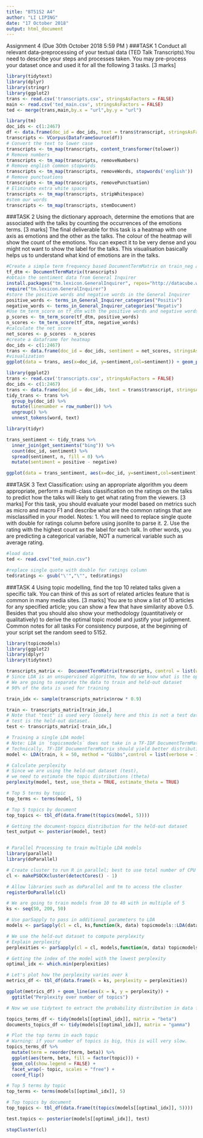 ```yaml
---
title: "BT5152 A4"
author: "LI LIPING"
date: "17 October 2018"
output: html_document
---
```

Assignment 4 (Due 30th October 2018 5:59 PM )
###TASK 1
Conduct all relevant data-preprocessing of your textual data (TED Talk Transcripts).You need to describe your steps and processes taken. You may pre-process your dataset once and used it for all the following 3 tasks. [3 marks]
```r
library(tidytext)
library(dplyr)
library(stringr)
library(ggplot2)
trans <- read.csv('transcripts.csv', stringsAsFactors = FALSE)
main <- read.csv('ted_main.csv', stringsAsFactors = FALSE)
ted <- merge(trans,main,by.x = "url",by.y = "url")

library(tm)
doc_ids <- c(1:2467)
df <- data.frame(doc_id = doc_ids, text = trans$transcript, stringsAsFactors = FALSE)
transcripts <- VCorpus(DataframeSource(df))
# Convert the text to lower case
transcripts <- tm_map(transcripts, content_transformer(tolower))
# Remove numbers
transcripts <- tm_map(transcripts, removeNumbers)
# Remove english common stopwords
transcripts <- tm_map(transcripts, removeWords, stopwords('english'))
# Remove punctuations
transcripts <- tm_map(transcripts, removePunctuation)
# Eliminate extra white spaces
transcripts <- tm_map(transcripts, stripWhitespace)
#stem our words
transcripts <- tm_map(transcripts, stemDocument)
```
###TASK 2
Using the dictionary approach, determine the emotions that are associated with the
talks by counting the occurrences of the emotions terms. [3 marks]
The final deliverable for this task is a heatmap with one axis as emotions and the other as the talks. The colour of the heatmap will show the count of the emotions.
You can expect it to be very dense and you might not want to show the label for the talks. This visualisation basically helps us to understand what kind of emotions are in the talks.
```r
#Create a simple term frequency based DocumentTermMatrix on train_neg as tf_dtm
tf_dtm <- DocumentTermMatrix(transcripts)
#obtain the sentiment data from General Inquirer
install.packages("tm.lexicon.GeneralInquirer", repos="http://datacube.wu.ac.at", type="source")
require("tm.lexicon.GeneralInquirer")
#store the positive words and negative words in the General Inquirer
positive_words <- terms_in_General_Inquirer_categories("Positiv")
negative_words <- terms_in_General_Inquirer_categories("Negativ")
#Use tm_term_score on tf_dtm with the positive words and negative words
p_scores <- tm_term_score(tf_dtm, positive_words)
n_scores <- tm_term_score(tf_dtm, negative_words)
#calculate the net score
net_scores <- p_scores - n_scores
#create a dataframe for heatmap
doc_ids <- c(1:2467)
trans <- data.frame(doc_id = doc_ids, sentiment = net_scores, stringsAsFactors = FALSE)
#visualization
ggplot(data = trans, aes(x=doc_id, y=sentiment,col=sentiment)) + geom_point()

``` 

```r
library(ggplot2)
trans <- read.csv('transcripts.csv', stringsAsFactors = FALSE)
doc_ids <- c(1:2467)
trans <- data.frame(doc_id = doc_ids, text = trans$transcript, stringsAsFactors = FALSE)
tidy_trans <- trans %>%
  group_by(doc_id) %>%
  mutate(linenumber = row_number()) %>%
  ungroup() %>%
  unnest_tokens(word, text)

library(tidyr)

trans_sentiment <- tidy_trans %>%
  inner_join(get_sentiments("bing")) %>%
  count(doc_id, sentiment) %>%
  spread(sentiment, n, fill = 0) %>%
  mutate(sentiment = positive - negative)

ggplot(data = trans_sentiment, aes(x=doc_id, y=sentiment,col=sentiment)) + geom_point()


```

###TASK 3
Text Classification: using an appropriate algorithm you deem appropriate, perform a
multi-class classification on the ratings on the talks to predict how the talks will likely to get what rating from the viewers. [3 marks]
For this task, you should evaluate your model based on metrics such as micro and macro F1
and describe what are the common ratings that are misclassified in your model.
Notes:
1. You will need to replace single quote with double for ratings column before using jsonlite to parse it.
2. Use the rating with the highest count as the label for each talk. In other words, you are predicting a categorical variable, NOT a numerical variable such as average
rating.
```r
#load data
ted <- read.csv("ted_main.csv")

#replace single quote with double for ratings column
ted$ratings <- gsub("\'","\"", ted$ratings)


```

###TASK 4
Using topic modelling, find the top 10 related talks given a specific talk. You can think of this as sort of related articles feature that is common in many media sites. [3 marks]
You are to show a list of 10 articles for any specified article; you can show a few that have similarity above 0.5. Besides that you should also show your methodology (quantitatively or qualitatively) to derive the optimal topic model and justify your judgement.
Common notes for all tasks For consistency purpose, at the beginning of your script set the random seed to 5152.
```r
library(topicmodels)
library(ggplot2)
library(dplyr)
library(tidytext)

transcripts_matrix <-  DocumentTermMatrix(transcripts, control = list(weighting = weightTf))
# Since LDA is an unsupervised algorithm, how do we know what is the optimal number of topics?
# We are going to separate the data to train and held-out dataset
# 90% of the data is used for training

train_idx <- sample(transcripts_matrix$nrow * 0.9)

train <- transcripts_matrix[train_idx,]
# Note that "test" is used very loosely here and this is not a test dataset
# test is the held-out dataset.
test <- transcripts_matrix[-train_idx,]

# Training a single LDA model
# Note: LDA in `topicsmodels` does not take in a TF-IDF DocumentTermMatrix
# Technically, TF-IDF DocumentTermMatrix should yield better distributions
model <- LDA(train, k = 50, method = "Gibbs",control = list(verbose = 1, iter = 100))

# Calculate perplexity
# Since we are using the held-out dataset (test),
# we need to estimate the topic distributions (theta)
perplexity(model, test, use_theta = TRUE, estimate_theta = TRUE)

# Top 5 terms by topic
top_terms <- terms(model, 5)

# Top 5 topics by document
top_topics <- tbl_df(data.frame(t(topics(model, 5))))

# Getting the document-topics distribution for the held-out dataset
test_output <- posterior(model, test)


# Parallel Processing to train multiple LDA models
library(parallel)
library(doParallel)

# Create cluster to run R in parallel; best to use total number of CPU - 1
cl <- makePSOCKcluster(detectCores() - 1)

# Allow libraries such as doParallel and tm to access the cluster
registerDoParallel(cl)

# We are going to train models from 10 to 40 with in multiple of 5
ks <- seq(50, 200, 50)

# Use parSapply to pass in additional parameters to LDA
models <- parSapply(cl = cl, ks,function(k, data) topicmodels::LDA(data, k = k, method = "Gibbs", control = list(iter = 100)),data = train)

# We use the held-out dataset to compute perplexity
# Explain perplexity
perplexities <- parSapply(cl = cl, models,function(m, data) topicmodels::perplexity(m, data, use_theta = TRUE, estimate_theta = TRUE),data = test)

# Getting the index of the model with the lowest perplexity
optimal_idx <- which.min(perplexities)

# Let's plot how the perplexity varies over k
metrics_df <- tbl_df(data.frame(k = ks, perplexity = perplexities))

ggplot(metrics_df) + geom_line(aes(x = k, y = perplexity)) +
  ggtitle("Perplexity over number of topics")

# Now we use tidytext to extract the probability distribution in data frame

topics_terms_df <- tidy(models[[optimal_idx]], matrix = "beta")
documents_topics_df <- tidy(models[[optimal_idx]], matrix = "gamma")

# Plot the top terms in each topic
# Warning: if your number of topics is big, this is will very slow.
topics_terms_df %>%
  mutate(term = reorder(term, beta)) %>%
  ggplot(aes(term, beta, fill = factor(topic))) +
  geom_col(show.legend = FALSE) +
  facet_wrap(~ topic, scales = "free") +
  coord_flip()

# Top 5 terms by topic
top_terms <- terms(models[[optimal_idx]], 5)

# Top topics by document
top_topics <- tbl_df(data.frame(t(topics(models[[optimal_idx]], 5))))

test.topics <- posterior(models[[optimal_idx]], test)

stopCluster(cl)


```
